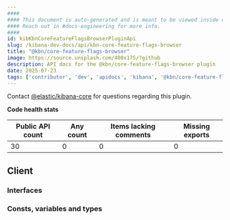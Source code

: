 ```yaml
---
####
#### This document is auto-generated and is meant to be viewed inside our experimental, new docs system.
#### Reach out in #docs-engineering for more info.
####
id: kibKbnCoreFeatureFlagsBrowserPluginApi
slug: /kibana-dev-docs/api/kbn-core-feature-flags-browser
title: "@kbn/core-feature-flags-browser"
image: https://source.unsplash.com/400x175/?github
description: API docs for the @kbn/core-feature-flags-browser plugin
date: 2025-07-23
tags: ['contributor', 'dev', 'apidocs', 'kibana', '@kbn/core-feature-flags-browser']
---
```




Contact [@elastic/kibana-core](https://github.com/orgs/elastic/teams/kibana-core) for questions regarding this plugin.

**Code health stats**

| Public API count  | Any count | Items lacking comments | Missing exports |
|-------------------|-----------|------------------------|-----------------|
| 30 | 0 | 0 | 0 |

## Client

### Interfaces
<DocDefinitionList data={kbnCoreFeatureFlagsBrowserObj.client.interfaces}/>

### Consts, variables and types
<DocDefinitionList data={kbnCoreFeatureFlagsBrowserObj.client.misc}/>

